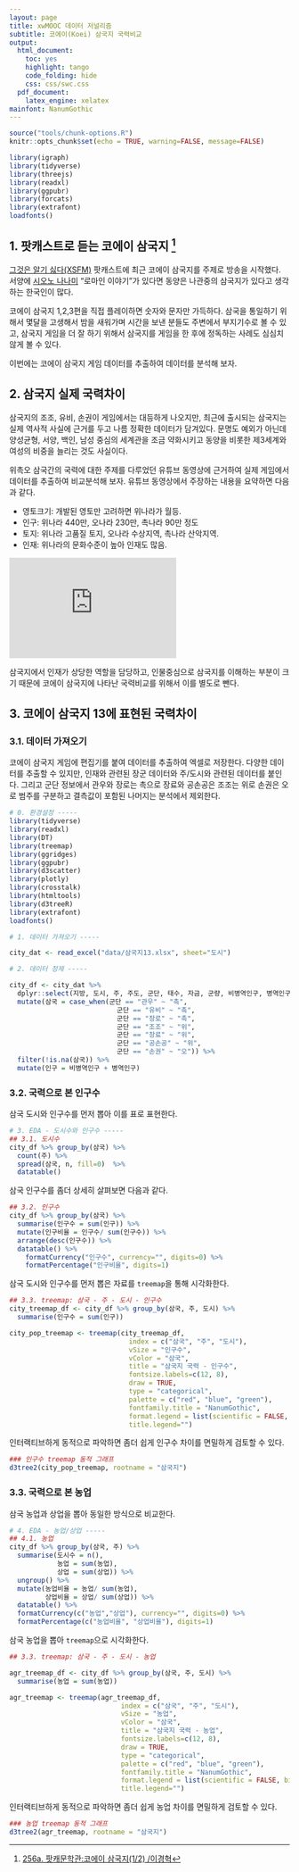 ```yaml
---
layout: page
title: xwMOOC 데이터 저널리즘
subtitle: 코에이(Koei) 삼국지 국력비교
output:
  html_document: 
    toc: yes
    highlight: tango
    code_folding: hide
    css: css/swc.css
  pdf_document:
    latex_engine: xelatex
mainfont: NanumGothic
---
```

 
``` r
source("tools/chunk-options.R")
knitr::opts_chunk$set(echo = TRUE, warning=FALSE, message=FALSE)

library(igraph)
library(tidyverse)
library(threejs)
library(readxl)
library(ggpubr)
library(forcats)
library(extrafont)
loadfonts()

```

## 1. 팟캐스트로 듣는 코에이 삼국지 [^xsfm-koei] {#podcast-koei-three-kingdoms}

[^xsfm-koei]: [256a. 팟캐문학관:코에이 삼국지(1/2) /이경혁](http://xsfm.co.kr/wp/?p=2101)

[그것은 알기 싫다(XSFM)](http://xsfm.co.kr/wp/) 팟캐스트에 최근 코에이 삼국지를 주제로 방송을 시작했다.
서양에 [시오노 나나미](https://ko.wikipedia.org/wiki/%EC%8B%9C%EC%98%A4%EB%85%B8_%EB%82%98%EB%82%98%EB%AF%B8) "로마인 이야기"가 있다면 동양은 
나관중의 삼국지가 있다고 생각하는 한국인이 많다.

코에이 삼국지 1,2,3편을 직접 플레이하면 숫자와 문자만 가득하다. 
삼국을 통일하기 위해서 몇달을 고생해서 밤을 새워가며 시간을 보낸 분들도 주변에서 부지기수로 볼 수 있고, 
삼국지 게임을 더 잘 하기 위해서 삼국지를 게임을 한 후에 정독하는 사례도 심심치 않게 볼 수 있다.

이번에는 코에이 삼국지 게임 데이터를 추출하여 데이터를 분석해 보자.

## 2. 삼국지 실제 국력차이 {#keoi-three-kingdoms-reality}

삼국지의 조조, 유비, 손권이 게임에서는 대등하게 나오지만, 
최근에 출시되는 삼국지는 실제 역사적 사실에 근거를 두고 나름 정확한 데이터가 담겨있다.
문명도 예외가 아닌데 양성균형, 서양, 백인, 남성 중심의 세계관을 조금 약화시키고 
동양을 비롯한 제3세계와 여성의 비중을 늘리는 것도 사실이다.

위촉오 삼국간의 국력에 대한 주제를 다루었던 유튜브 동영상에 근거하여 실제 게임에서 데이터를 추출하여 
비교분석해 보자. 유튜브 동영상에서 주장하는 내용을 요약하면 다음과 같다.

- 영토크기: 개발된 영토만 고려하면 위나라가 월등.
- 인구: 위나라 440만, 오나라 230만, 촉나라 90만 정도 
- 토지: 위나라 고품질 토지, 오나라 수상지역, 촉나라 산악지역.
- 인재: 위나라의 문화수준이 높아 인재도 많음.

<iframe width="300" height="180" src="https://www.youtube.com/embed/DbpKKZMe52s" frameborder="0" allow="autoplay; encrypted-media" allowfullscreen></iframe>

삼국지에서 인재가 상당한 역할을 담당하고, 인물중심으로 삼국지를 이해하는 부분이 크기 때문에 코에이 삼국지에 나타난 국력비교를 위해서 이를 별도로 뺀다.

## 3. 코에이 삼국지 13에 표현된 국력차이 {#koei-three-kingdoms-ingame}

### 3.1. 데이터 가져오기 {#import-data}

코에이 삼국지 게임에 편집기를 붙여 데이터를 추출하여 엑셀로 저장한다. 
다양한 데이터를 추출할 수 있지만, 인재와 관련된 장군 데이터와 주/도시와 관련된 데이터를 붙인다.
그리고 군단 정보에서 관우와 장로는 촉으로 장료와 공손공은 조조는 위로 손권은 오로 범주를 구분하고 
결측값이 포함된 나머지는 분석에서 제외한다.

``` r
# 0. 환경설정 -----
library(tidyverse)
library(readxl)
library(DT)
library(treemap)
library(ggridges)
library(ggpubr)
library(d3scatter)
library(plotly)
library(crosstalk)
library(htmltools)
library(d3treeR)
library(extrafont)
loadfonts()

# 1. 데이터 가져오기 -----

city_dat <- read_excel("data/삼국지13.xlsx", sheet="도시")

# 2. 데이터 정제 -----

city_df <- city_dat %>% 
  dplyr::select(지방, 도시, 주, 주도, 군단, 태수, 자금, 군량, 비병역인구, 병역인구, 상업, 농업, 문화) %>% 
  mutate(삼국 = case_when(군단 == "관우" ~ "촉",
                           군단 == "유비" ~ "촉",
                           군단 == "장로" ~ "촉",
                           군단 == "조조" ~ "위",
                           군단 == "장료" ~ "위",
                           군단 == "공손공" ~ "위",
                           군단 == "손권" ~ "오")) %>% 
  filter(!is.na(삼국)) %>% 
  mutate(인구 = 비병역인구 + 병역인구)
```

### 3.2. 국력으로 본 인구수 {#koei-three-kingdoms-pop}

삼국 도시와 인구수를 먼저 뽑아 이를 표로 표현한다.

``` r
# 3. EDA - 도시수와 인구수 -----
## 3.1. 도시수
city_df %>% group_by(삼국) %>% 
  count(주) %>% 
  spread(삼국, n, fill=0)  %>% 
  datatable()
```

삼국 인구수를 좀더 상세히 살펴보면 다음과 같다.

``` r
## 3.2. 인구수
city_df %>% group_by(삼국) %>% 
  summarise(인구수 = sum(인구)) %>% 
  mutate(인구비율 = 인구수/ sum(인구수)) %>% 
  arrange(desc(인구수)) %>% 
  datatable() %>% 
    formatCurrency("인구수", currency="", digits=0) %>% 
    formatPercentage("인구비율", digits=1) 
```

삼국 도시와 인구수를 먼저 뽑은 자료를 `treemap`을 통해 시각화한다.

``` r
## 3.3. treemap: 삼국 - 주 - 도시 - 인구수
city_treemap_df <- city_df %>% group_by(삼국, 주, 도시) %>% 
  summarise(인구수 = sum(인구))

city_pop_treemap <- treemap(city_treemap_df, 
                              index = c("삼국", "주", "도시"),  
                              vSize = "인구수", 
                              vColor = "삼국",
                              title = "삼국지 국력 - 인구수", 
                              fontsize.labels=c(12, 8), 
                              draw = TRUE,
                              type = "categorical", 
                              palette = c("red", "blue", "green"),
                              fontfamily.title = "NanumGothic",
                              format.legend = list(scientific = FALSE, big.mark = ","),
                              title.legend="")
```

인터랙티브하게 동적으로 파악하면 좀더 쉽게 인구수 차이를 면밀하게 검토할 수 있다.

``` r
### 인구수 treemap 동적 그래프                 
d3tree2(city_pop_treemap, rootname = "삼국지")
```

### 3.3. 국력으로 본 농업 {#koei-three-kingdoms-agri}

삼국 농업과 상업을 뽑아 동일한 방식으로 비교한다.

``` r
# 4. EDA - 농업/상업 -----
## 4.1. 농업
city_df %>% group_by(삼국, 주) %>% 
  summarise(도시수 = n(),
            농업 = sum(농업),
            상업 = sum(상업)) %>% 
  ungroup() %>% 
  mutate(농업비율 = 농업/ sum(농업),
         상업비율 = 상업/ sum(상업)) %>% 
  datatable() %>% 
  formatCurrency(c("농업","상업"), currency="", digits=0) %>% 
  formatPercentage(c("농업비율", "상업비율"), digits=1) 
```

삼국 농업을 뽑아 `treemap`으로 시각화한다.

``` r
## 3.3. treemap: 삼국 - 주 - 도시 - 농업

agr_treemap_df <- city_df %>% group_by(삼국, 주, 도시) %>% 
  summarise(농업 = sum(농업))

agr_treemap <- treemap(agr_treemap_df, 
                            index = c("삼국", "주", "도시"),  
                            vSize = "농업", 
                            vColor = "삼국",
                            title = "삼국지 국력 - 농업", 
                            fontsize.labels=c(12, 8), 
                            draw = TRUE,
                            type = "categorical", 
                            palette = c("red", "blue", "green"),
                            fontfamily.title = "NanumGothic",
                            format.legend = list(scientific = FALSE, big.mark = ","),
                            title.legend="")
```

인터랙티브하게 동적으로 파악하면 좀더 쉽게 농업 차이를 면밀하게 검토할 수 있다.

``` r
### 농업 treemap 동적 그래프                 
d3tree2(agr_treemap, rootname = "삼국지")
```

